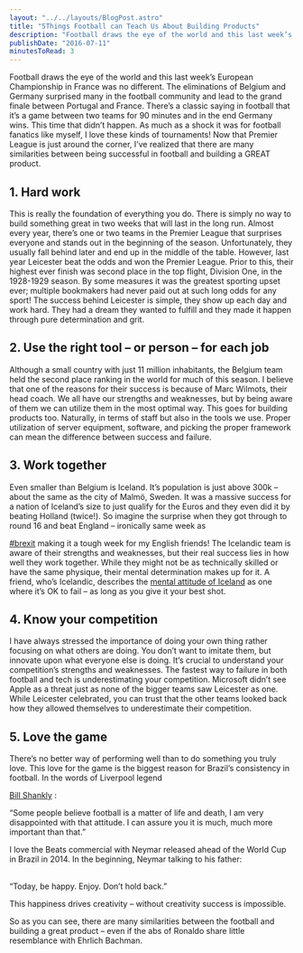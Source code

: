 ```yaml
---
layout: "../../layouts/BlogPost.astro"
title: "5Things Football can Teach Us About Building Products"
description: "Football draws the eye of the world and this last week’s European Championship in France was no different. The eliminations of Belgium and Germany surprised many in the football community and lead to the grand finale between Portugal and France. There’s a classic saying in football that it’s a game between two teams for 90 minutes and in the end Germany wins. This time that didn’t happen. As much as a shock it was for football fanatics like myself, I love these kinds of tournaments! Now that Pre"
publishDate: "2016-07-11"
minutesToRead: 3
---
```


<p>Football draws the eye of the world and this last week’s European Championship in France was no different. The eliminations of Belgium and Germany surprised many in the football community and lead to the grand finale between Portugal and France. There’s a classic saying in football that it’s a game between two teams for 90 minutes and in the end Germany wins. This time that didn’t happen. As much as a shock it was for football fanatics like myself, I love these kinds of tournaments! Now that Premier League is just around the corner, I’ve realized that there are many similarities between being successful in football and building a GREAT product.</p>
<h2 id="1-hard-work">1. Hard work</h>
</h2>
<p>This is really the foundation of everything you do. There is simply no way to build something great in two weeks that will last in the long run. Almost every year, there’s one or two teams in the Premier League that surprises everyone and stands out in the beginning of the season. Unfortunately, they usually fall behind later and end up in the middle of the table. However, last year Leicester beat the odds and won the Premier League. Prior to this, their highest ever finish was second place in the top flight, Division One, in the 1928-1929 season. By some measures it was the greatest sporting upset ever; multiple bookmakers had never paid out at such long odds for any sport! The success behind Leicester is simple, they show up each day and work hard. They had a dream they wanted to fulfill and they made it happen through pure determination and grit.</p>
<h2 id="2-use-the-right-tool-%E2%80%93-or-person-%E2%80%93-for-each-job">2. Use the right tool – or person – for each job</h>
</h2>
<p>Although a small country with just 11 million inhabitants, the Belgium team held the second place ranking in the world for much of this season. I believe that one of the reasons for their success is because of Marc Wilmots, their head coach. We all have our strengths and weaknesses, but by being aware of them we can utilize them in the most optimal way. This goes for building products too. Naturally, in terms of staff but also in the tools we use. Proper utilization of server equipment, software, and picking the proper framework can mean the difference between success and failure.</p>
<h2 id="3-work-together">3. Work together</h>
</h2>
<p>Even smaller than Belgium is Iceland. It’s population is just above 300k – about the same as the city of Malmö, Sweden. It was a massive success for a nation of Iceland’s size to just qualify for the Euros and they even did it by beating Holland (twice!). So imagine the surprise when they got through to round 16 and beat England – ironically same week as </p>
<a href="https://twitter.com/hashtag/Brexit?src="hash"&ref="antonsten".com" target="_blank">#brexit</a>
 making it a tough week for my English friends! The Icelandic team is aware of their strengths and weaknesses, but their real success lies in how well they work together. While they might not be as technically skilled or have the same physique, their mental determination makes up for it. A friend, who’s Icelandic, describes the 
<a href="http://www.svt.se/opinion/kaxig-behover-inte-vara-ett-skallsord?ref="antonsten".com" target="_blank">mental attitude of Iceland</a>
 as one where it’s OK to fail – as long as you give it your best shot.</p>
<h2 id="4-know-your-competition">4. Know your competition</h>
</h2>
<p>I have always stressed the importance of doing your own thing rather focusing on what others are doing. You don’t want to imitate them, but innovate upon what everyone else is doing. It’s crucial to understand your competition’s strengths and weaknesses. The fastest way to failure in both football and tech is underestimating your competition. Microsoft didn’t see Apple as a threat just as none of the bigger teams saw Leicester as one. While Leicester celebrated, you can trust that the other teams looked back how they allowed themselves to underestimate their competition.</p>
<h2 id="5-love-the-game">5. Love the game</h>
</h2>
<p>There’s no better way of performing well than to do something you truly love. This love for the game is the biggest reason for Brazil’s consistency in football. In the words of Liverpool legend </p>
<a href="https://en.wikipedia.org/wiki/Bill_Shankly?ref="antonsten".com" target="_blank">Bill Shankly</a>
 :</p>
<div class="blockquote">
</div>
<div>
<p>“Some people believe football is a matter of life and death, I am very disappointed with that attitude. I can assure you it is much, much more important than that.” </p>
</div>
<MDXImage src="/images/pablo-5-1024x512.webp" alt="t is much, much more important than that - Pablo x" width={1024} height={512} />
<p>I love the Beats commercial with Neymar released ahead of the World Cup in Brazil in 2014. In the beginning, Neymar talking to his father: </p>
<br>“Today, be happy. Enjoy. Don’t hold back.”</p>
<p>This happiness drives creativity – without creativity success is impossible.</p>
<p>So as you can see, there are many similarities between the football and building a great product – even if the abs of Ronaldo share little resemblance with Ehrlich Bachman.</p>

